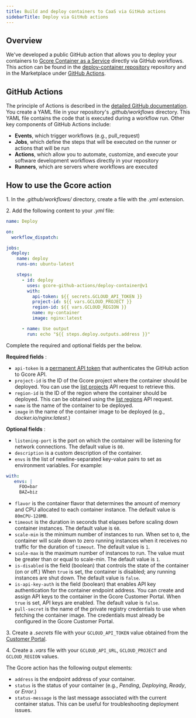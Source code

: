 ---
title: Build and deploy containers to CaaS via GitHub actions
sidebarTitle: Deploy via GitHub actions
---

## Overview

We've developed a public GitHub action that allows you to deploy your containers to [Gcore Container as a Service](/cloud/caas) directly via GitHub workflows. This action can be found in the [deploy-container repository](https://github.com/gcore-github-actions/deploy-container) repository and in the Marketplace under [GitHub Actions](https://github.com/marketplace/actions/deploy-to-gcore-container-as-a-service).

## GitHub Actions

The principle of Actions is described in the [detailed GitHub documentation](https://docs.github.com/en/actions/learn-github-actions/understanding-github-actions). You create a YAML file in your repository's _.github/workflows_ directory. This YAML file contains the code that is executed during a workflow run. Other key components of GitHub Actions include:

  * **Events**, which trigger workflows (e.g., pull_request)
  * **Jobs**, which define the steps that will be executed on the runner or actions that will be run
  * **Actions**, which allow you to automate, customize, and execute your software development workflows directly in your repository
  * **Runners**, which are servers where workflows are executed



## How to use the Gcore action

1\. In the _.github/workflows/_ directory, create a file with the _.yml_ extension.

2\. Add the following content to your _.yml_ file: 

```yaml
name: Deploy

on:
  workflow_dispatch:

jobs:
  deploy:
    name: deploy
    runs-on: ubuntu-latest

    steps:
      - id: deploy
        uses: gcore-github-actions/deploy-container@v1
        with:
          api-token: ${{ secrets.GCLOUD_API_TOKEN }}
          project-id: ${{ vars.GCLOUD_PROJECT }}
          region-id: ${{ vars.GCLOUD_REGION }}
          name: my-container
          image: nginx:latest

      - name: Use output
        run: echo "${{ steps.deploy.outputs.address }}"
 ```

Complete the required and optional fields per the below.

**Required fields** :

  * `api-token` is a [permanent API token](/account-settings/create-use-or-delete-a-permanent-api-token) that authenticates the GitHub action to Gcore API.
  * `project-id` is the ID of the Gcore project where the container should be deployed. You can use the [list projects](https://api.gcore.com/docs/cloud#tag/Projects/operation/ProjectListViewSet.get) API request to retrieve this.
  * `region-id` is the ID of the region where the container should be deployed. This can be obtained using the [list regions](https://api.gcore.com/docs/cloud#tag/Regions/operation/RegionHandler.get) API request.
  * `name` is the name of the container to be deployed.
  * `image` in the name of the container image to be deployed (e.g., _docker.io/nginx:latest_.)



**Optional fields** :

  * `listening-port` is the port on which the container will be listening for network connections. The default value is `80`.
  * `description` is a custom description of the container.
  * `envs` is the list of newline-separated key-value pairs to set as environment variables. For example:



```yaml
with:
   envs: |
     FOO=bar
     BAZ=biz
 ```

  * `flavor` is the container flavor that determines the amount of memory and CPU allocated to each container instance. The default value is `80mCPU-128MB`.
  * `timeout` is the duration in seconds that elapses before scaling down container instances. The default value is `60`.
  * `scale-min` is the minimum number of instances to run. When set to `0`, the container will scale down to zero running instances when it receives no traffic for the duration of `timeout`. The default value is `1`.
  * `scale-max` is the maximum number of instances to run. The value must be greater than or equal to scale-min. The default value is `1`.
  * `is-disabled` is the field (boolean) that controls the state of the container (on or off.) When `true` is set, the container is disabled; any running instances are shut down. The default value is `false`.
  * `is-api-key-auth` is the field (boolean) that enables API key authentication for the container endpoint address. You can create and assign API keys to the container in the Gcore Customer Portal. When `true` is set, API keys are enabled. The default value is `false`.
  * `pull-secret` is the name of the private registry credentials to use when fetching the container image. The credentials must already be configured in the Gcore Customer Portal.



3\. Create a _.secrets_ file with your `GCLOUD_API_TOKEN` value obtained from the [Customer Portal](https://accounts.gcore.com/profile/api-tokens).

4\. Create a _.vars_ file with your `GCLOUD_API_URL`, `GCLOUD_PROJECT` and `GCLOUD_REGION` values.

The Gcore action has the following output elements:

  * `address` is the endpoint address of your container.
  * `status` is the status of your container (e.g., _Pending_, _Deploying_, _Ready_, or _Error_.)
  * `status-message` is the last message associated with the current container status. This can be useful for troubleshooting deployment issues.